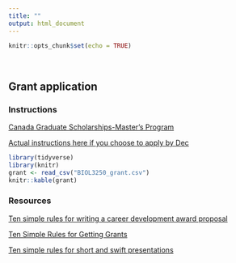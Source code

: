 ```yaml
---
title: ""
output: html_document
---
```


```r
knitr::opts_chunk$set(echo = TRUE)
```
<br>

## Grant application    
### Instructions  
[Canada Graduate Scholarships-Master’s Program](http://www.nserc-crsng.gc.ca/students-etudiants/pg-cs/cgsm-bescm_eng.asp)  

[Actual instructions here if you choose to apply by Dec](http://www.nserc-crsng.gc.ca/ResearchPortal-PortailDeRecherche/Instructions-Instructions/CGS_M-BESC_M_eng.asp)  

```r
library(tidyverse)
library(knitr)
grant <- read_csv("BIOL3250_grant.csv")
knitr::kable(grant)
``` 

### Resources    
[Ten simple rules for writing a career development award proposal](https://journals.plos.org/ploscompbiol/article?id=10.1371/journal.pcbi.1005863)  

[Ten Simple Rules for Getting Grants](https://journals.plos.org/ploscompbiol/article?id=10.1371/journal.pcbi.0020012)  

[Ten simple rules for short and swift presentations](https://journals.plos.org/ploscompbiol/article?id=10.1371/journal.pcbi.1005373)   



